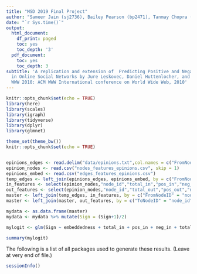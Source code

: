```yaml
---
title: "MSD 2019 Final Project"
author: "Sameer Jain (sj2736), Bailey Pearson (bp2471), Tanmay Chopra (tc2897)"
date: "`r Sys.time()`"
output:
  html_document:
    df_print: paged
    toc: yes
    toc_depth: '3'
  pdf_document:
    toc: yes
    toc_depth: 3
subtitle: 'A replication and extension of  Predicting Positive and Negative Links
  in Online Social Networks by Jure Leskovec, Daniel Huttenlocher, and Jone Kleinberg,
  WWW 2010: ACM WWW International conference on World Wide Web, 2010'
---
```


```r
knitr::opts_chunk$set(echo = TRUE)
library(here)
library(scales)
library(igraph)
library(tidyverse)
library(dplyr)
library(glmnet)

theme_set(theme_bw())
knitr::opts_chunk$set(echo = TRUE)
```

```r
```

```r
epinions_edges <- read.delim("data/epinions.txt",col.names = c("FromNodeID","ToNodeID","Sign"))
epinion_nodes <- read.csv("nodes_features_epinions.csv", skip = 1)
epinions_embed <- read.csv("edges_features_epinions.csv")
temp_edges <- left_join(epinions_edges, epinions_embed, by = c("FromNodeID" = "u", "ToNodeID" = "v"))
in_features <- select(epinion_nodes,"node_id","total_in","pos_in","neg_in")
out_features <- select(epinion_nodes,"node_id","total_out","pos_out","neg_out")
master <- left_join(temp_edges, in_features, by = c("FromNodeID" = "node_id"))
master <- left_join(master, out_features, by = c("ToNodeID" = "node_id"))

mydata <- as.data.frame(master)
mydata <- mydata %>% mutate(Sign = (Sign+1)/2)

mylogit <- glm(Sign ~ embeddedness + total_in + pos_in + neg_in + total_out + pos_out + neg_out, data = mydata, family = "binomial")

summary(mylogit)
```

The following is a list of all packages used to generate these results. (Leave at very end of file.)

```r
sessionInfo()
```